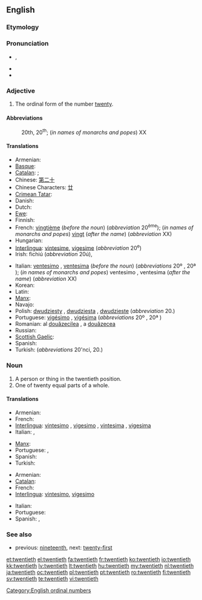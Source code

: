 ==English==

===Etymology===
{{suffix|twenty|eth}}

===Pronunciation===
* {{IPA|/ˈtwɛntiəθ/}}, {{SAMPA|/"twEnti@T/}}
* {{audio|en-us-twentieth.ogg|Audio (US)}}
* {{hyphenation|twen|ti|eth}}

===Adjective===
{{en-adj|-}}

# The ordinal form of the number [[twenty]].

====Abbreviations====
: 20th, 20<sup>th</sup>; (''in names of monarchs and popes'') XX

====Translations====
{{trans-top|ordinal}}
* Armenian: {{t|hy|քսաներորդ |tr=k’sanerord}}
* [[Basque]]: {{t|eu|hogeigarren|xs=Basque}}
* [[Catalan]]: {{t+|ca|vintè|m}}; {{t-|ca|vigèsim|m}}
* Chinese: [[第二十]]
* Chinese Characters: [[廿]]
* [[Crimean Tatar]]: {{tø|crh|yigirminci}}
* Danish: {{t|da|tyvende}}
* Dutch: {{t+|nl|twintigste}}
* [[Ewe]]: {{tø|ee|blaevelia|n|xs=Ewe}}
* Finnish: {{t-|fi|kahdeskymmenes}}
* French: [[vingtième]] (''before the noun'') (''abbreviation'' 20<sup>ème</sup>); (''in names of monarchs and popes'') [[vingt]] (''after the name'') (''abbreviation'' XX)
* Hungarian: {{t+|hu|huszadik}}
* [[Interlingua]]: [[vintesime]], [[vigesime]] (''abbreviation'' 20<sup>e</sup>)
* Irish: fichiú (''abbreviation'' 20ú), {{t|ga|fichiú}}
{{trans-mid}}
* Italian: [[ventesimo]] {{m}}, [[ventesima]] {{f}} (''before the noun'') (''abbreviations'' 20º {{m}}, 20ª {{f}}); (''in names of monarchs and popes'') ventesimo {{m}}, ventesima {{f}} (''after the name'') (''abbreviation'' XX)
* Korean: {{t+|ko|스무째|tr=seumujjae|sc=Hang}}
* Latin: {{t-|la|vicesimus}}
* [[Manx]]: {{t-|gv|feedoo|xs=Manx}}
* Navajo: {{tø|nv|naadíín góneʼ}}
* Polish: [[dwudziesty]] {{m}}, [[dwudziesta]] {{f}}, [[dwudzieste]] {{n}} (''abbreviation'' 20.)
* Portuguese: [[vigésimo]] {{m}}, [[vigésima]] {{f}} (''abbreviations'' 20º {{m}}, 20ª {{f}})
* Romanian: al [[douăzecilea]] {{m}}, a [[douăzecea]] {{f}}
* Russian: {{t+|ru|двадцатый|tr=dvadcátyj}}
* [[Scottish Gaelic]]: {{qualifier|abbreviation 20mh}} {{t-|gd|ficheadamh|xs=Scottish Gaelic}}
* Spanish: {{t+|es|vigésimo}}
* Turkish: {{t+|tr|yirminci}} (''abbreviations'' 20'nci, 20.)
{{trans-bottom}}

===Noun===
{{en-noun}}

# A person or thing in the twentieth position.
# One of twenty equal parts of a whole.

====Translations====
{{trans-top|ordinal object}}
* Armenian: {{t-|hy|քսաներորդ|tr=k’sanerord}}
* French: {{t+|fr|vingtième|m|f}}
* [[Interlingua]]: [[vintesimo]] {{m}}, [[vigesimo]] {{m}}, [[vintesima]] {{f}}, [[vigesima]] {{f}}
* Italian: {{t+|it|ventesimo|m}}, {{t-|it|ventesima|f}}
{{trans-mid}}
* [[Manx]]: {{t-|gv|yn feedoo|m|xs=Manx}}
* Portuguese: {{t+|pt|vigésimo|m}}, {{t-|pt|vigésima|f}}
* Spanish: {{t+|es|vigésimo}}
* Turkish: {{t|tr|yirminci}}
{{trans-bottom}}

{{trans-top|portion of whole}}
* Armenian: {{t-|hy|քսաներորդ|tr=k’sanerord}}
* [[Catalan]]: {{t+|ca|vintè|m}}
* French: {{t+|fr|vingtième|m}}
* [[Interlingua]]: [[vintesimo]], [[vigesimo]]
{{trans-mid}}
* Italian: {{t+|it|ventesimo|m}}
* Portuguese: {{t+|pt|vigésimo|m}}
* Spanish: {{t-|es|veinteavo}}, {{t+|es|vigésimo}}
{{trans-bottom}}

{{checktrans-top}}
{{trans-bottom}}

===See also===
* previous: [[nineteenth]], next: [[twenty-first]]

[[Category:English ordinal numbers]]

[[et:twentieth]]
[[el:twentieth]]
[[fa:twentieth]]
[[fr:twentieth]]
[[ko:twentieth]]
[[io:twentieth]]
[[kk:twentieth]]
[[lv:twentieth]]
[[lt:twentieth]]
[[hu:twentieth]]
[[my:twentieth]]
[[nl:twentieth]]
[[ja:twentieth]]
[[oc:twentieth]]
[[pl:twentieth]]
[[pt:twentieth]]
[[ro:twentieth]]
[[fi:twentieth]]
[[sv:twentieth]]
[[te:twentieth]]
[[vi:twentieth]]